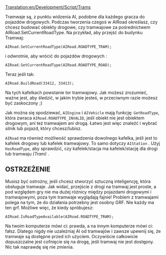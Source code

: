 [[Translation:en/Development/Script/Trams]]


<!--{{NoAI}}-->{{pl/Development/Script/NoAI}}

Tramwaje są, z punktu widzenia AI, podobne dla każdego gracza do pojazdów drogowych. Podczas tworzenia czegoś w AIRoad określasz, czy chcesz budować obiekty drogowe, czy tramwajowe za pośrednictwem AIRoad.SetCurrentRoadType. Na przykład, aby przejść do budynku Tramwaj:

 AIRoad.SetCurrentRoadType(AIRoad.ROADTYPE_TRAM);

i odwrotnie, aby wrócić do pojazdów drogowych :

 AIRoad.SetCurrentRoadType(AIRoad.ROADTYPE_ROAD);

Teraz jeśli tak:

 AIRoad.BuildRoad(33412, 33413);

Na tych kafelkach powstanie tor tramwajowy. Jak możesz zrozumieć, ważne jest, aby śledzić, w jakim trybie jesteś, w przeciwnym razie możesz być zaskoczony ;)

Jak można się spodziewać, <code>AIEngine</code> i <code>AIVehicle</code> mają funkcję: <code>GetRoadType</code>, która zwraca <code>AIRoad.ROADTYPE_INVALID</code>, jeśli obiekt nie jest obiektem drogowym, ani też tramwajem ani drogą. Łatwo jest więc znaleźć i wybrać silnik lub pojazd, który chcesz/lubisz.

<code>AIRoad</code> ma również możliwość sprawdzenia dowolnego kafelka, jeśli jest to kafelek drogowy lub kafelek tramwajowy. To samo dotyczy <code>AIStation</code> . Użyj <code>HasRoadType</code>, aby sprawdzić, czy kafelek/stacja ma kafelek/stację dla drogi lub tramwaju ''(Tram)'' .


== OSTRZEŻENIE ==

Musisz być ostrożny, jeśli chcesz stworzyć sztuczną inteligencję, która obsługuje tramwaje. Jak widać, przejście z drogi na tramwaj jest proste, a pod względem gry nie ma dużej różnicy między pojazdami drogowymi i tramwajowymi, poza tym tramwaje wyglądają fajnie! Problem z tramwajami polega na tym, że do działania potrzebny jest osobny GRF. Nie każdy ma ten grf. Możliwe więc, że kiedy spróbujesz:

 AIRoad.IsRoadTypeAvailable(AIRoad.ROADTYPE_TRAM);

Na twoim komputerze mówi ci: prawda, a na innym komputerze mówi ci: fałsz. Dlatego nigdy nie uzależniaj AI od tramwajów i zawsze upewnij się, że tramwaje są dostępne przed ich użyciem. Oczywiście całkowicie dopuszczalne jest cofnięcie się na drogę, jeśli tramwaj nie jest dostępny. Nic tak naprawdę się nie zmienia.